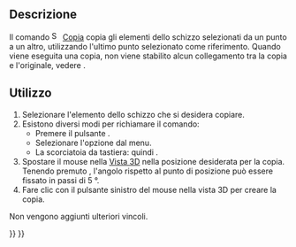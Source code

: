 <languages/>

{{Docnav/it
|
|
|[[Sketcher_Workbench/it|Sketcher]]
|
|
|IconC=Workbench_Sketcher.svg
}}

{{VeryImportantMessage|Questo strumento è obsoleto, non sarà disponibile dalla {{VersionPlus/it|1.0}}. Utilizzare invece [[Sketcher_Translate|Sketcher Translate]].}}

{{GuiCommand/it
|Name=Sketcher Copy
|Name/it=Copia
|MenuLocation=Sketch → Strumenti → Copia
|Workbenches=[[Sketcher_Workbench/it|Sketcher]]
|Shortcut={{KEY|Z}} {{KEY|C}}
|Version=0.16
|SeeAlso=[[Sketcher_Clone/it|Clona]], [[Sketcher_Move/it|Sposta]]
}}

<span id="Description"></span>
==Descrizione==

Il comando [[Image:Sketcher_Copy.svg|16px]] [[Sketcher_Copy/it|Copia]] copia gli elementi dello schizzo selezionati da un punto a un altro, utilizzando l'ultimo punto selezionato come riferimento. Quando viene eseguita una copia, non viene stabilito alcun collegamento tra la copia e l'originale, vedere {{Button|[[File:Sketcher_Clone.svg|16px]] [[Sketcher_Clone/it|Clona]]}}.

<span id="Usage"></span>
==Utilizzo==

# Selezionare l'elemento dello schizzo che si desidera copiare.
# Esistono diversi modi per richiamare il comando:
#* Premere il pulsante {{Button|[[Image:Sketcher_Copy.svg|16px]] [[Sketcher_Copy/it|Copia]]}}.
#* Selezionare l'opzione {{MenuCommand|Schizzo → Strumenti → [[Image:Sketcher_Copy.svg|16px]] Copia}} dal menu.
#* La scorciatoia da tastiera: {{KEY|Z}} quindi {{KEY|C}}.
# Spostare il mouse nella [[3D_view/it|Vista 3D]] nella posizione desiderata per la copia.</br>Tenendo premuto {{KEY|Shift}}, l'angolo rispetto al punto di posizione può essere fissato in passi di 5 °. {{Version/it|0.20}}
# Fare clic con il pulsante sinistro del mouse nella vista 3D per creare la copia.
Non vengono aggiunti ulteriori vincoli.


{{Docnav/it
|
|
|[[Sketcher_Workbench/it|Sketcher]]
|
|
|IconC=Workbench_Sketcher.svg
}}

{{Sketcher_Tools_navi{{#translation:}}}}
{{Userdocnavi{{#translation:}}}}